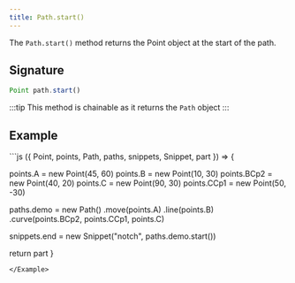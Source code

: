 ```yaml
---
title: Path.start()
---
```


The `Path.start()` method returns the Point object at the start of the path.

## Signature

```js
Point path.start()
```

:::tip
This method is chainable as it returns the `Path` object
:::

## Example

<Example caption="Example of the Path.start() method">
```js
({ Point, points, Path, paths, snippets, Snippet, part }) => {

  points.A = new Point(45, 60)
  points.B = new Point(10, 30)
  points.BCp2 = new Point(40, 20)
  points.C = new Point(90, 30)
  points.CCp1 = new Point(50, -30)

  paths.demo = new Path()
    .move(points.A)
    .line(points.B)
    .curve(points.BCp2, points.CCp1, points.C)

  snippets.end = new Snippet("notch", paths.demo.start())

  return part
}
```
</Example>
